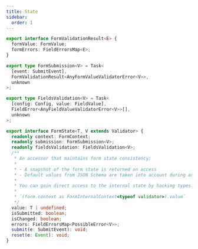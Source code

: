 ```yaml
---
title: State
sidebar:
  order: 1
---
```


```typescript
export interface FormValidationResult<E> {
  formValue: FormValue;
  formErrors: FieldErrorsMap<E>;
}

export type FormSubmission<V> = Task<
  [event: SubmitEvent],
  FormValidationResult<AnyFormValueValidatorError<V>>,
  unknown
>;

export type FieldsValidation<V> = Task<
  [config: Config, value: FieldValue],
  FieldError<AnyFieldValueValidatorError<V>>[],
  unknown
>;

export interface FormState<T, V extends Validator> {
  readonly context: FormContext;
  readonly submission: FormSubmission<V>;
  readonly fieldsValidation: FieldsValidation<V>;
  /**
   * An accessor that maintains form state consistency:
   *
   * - A snapshot of the form state is returned on access
   * - Default values from JSON Schema are taken into account during assignment
   *
   * You can gain direct access to the internal state by hacking types:
   *
   * `(form.context as FormInternalContext<typeof validator>).value`
   */
  value: T | undefined;
  isSubmitted: boolean;
  isChanged: boolean;
  errors: FieldErrorsMap<PossibleError<V>>;
  submit(e: SubmitEvent): void;
  reset(e: Event): void;
}
```